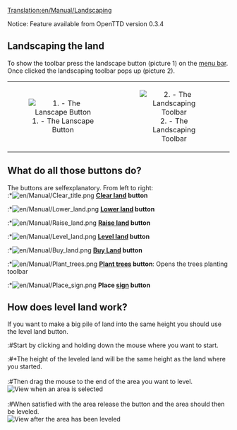 [[Translation:en/Manual/Landscaping]]
<warning>Notice: Feature available from OpenTTD version 0.3.4</warning>

==Landscaping the land==
To show the toolbar press the landscape button (picture 1) on the [[en/Manual/Game interface|menu bar]]. Once clicked the landscaping toolbar pops up (picture 2).

{| align=center
| width="50%" align="center"|[[File:en/Manual/Manual html m233f8633.png|center|frame|1. - The Lanscape Button]]
| width="50%" align="center"|[[File:en/Manual/Landscaping toolbar.png|center|frame|2. - The Landscaping Toolbar]]
|}

==What do all those buttons do?==
The buttons are selfexplanatory. From left to right:<br>
:*[[File:en/Manual/Clear title.png]] '''[[en/Manual/Landscaping#clear-land|Clear land]] button'''
:*[[File:en/Manual/Lower land.png]] '''[[en/Manual/Landscaping#lower-land|Lower land]] button'''
:*[[File:en/Manual/Raise land.png]] '''[[en/Manual/Landscaping#raise-land|Raise land]] button'''
:*[[File:en/Manual/Level land.png]] '''[[en/Manual/Landscaping#level-land|Level land]] button'''
:*[[File:en/Manual/Buy land.png]] '''[[en/Manual/Land#buy-land|Buy Land]] button'''
:*[[File:en/Manual/Plant trees.png]] '''[[en/Manual/Landscaping#trees|Plant trees]] button''': Opens the trees planting toolbar
:*[[File:en/Manual/Place sign.png]] '''Place [[en/Archive/Manual/Signs|sign]] button'''

==How does level land work?==
If you want to make a big pile of land into the same height you should use the level land button.

:#Start by clicking and holding down the mouse where you want to start.
:#*The height of the leveled land will be the same height as the land where you started.<br><br>
:#Then drag the mouse to the end of the area you want to level.<br>[[File:en/Manual/Level land before.png|center|frame|View when an area is selected]]<br><br>
:#When satisfied with the area release the button and the area should then be leveled.<br>[[File:en/Manual/Level land after.png|center|frame|View after the area has been leveled]]